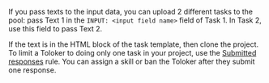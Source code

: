 <Cut title="How do I show two different versions of the text to Tolokers?">

If you pass texts to the input data, you can upload 2 different tasks to the pool: pass Text 1 in the `INPUT: <input field name>` field of Task 1. In Task 2, use this field to pass Text 2.

If the text is in the HTML block of the task template, then clone the project. To limit a Toloker to doing only one task in your project, use the [Submitted responses](https://toloka.ai/en/docs/guide/concepts/submitted-answers) rule. You can assign a skill or ban the Toloker after they submit one response.

</Cut>
